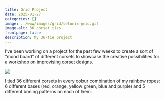 ```yaml
---
title: Grid Project
date: 2025-01-27
categories: []
image: ../www/images/grid/setonix-grid.gif
image-alt: 36 corset ties
frontpage: false
description: My 36-tie project
---
```


I've been working on a project for the past few weeks to create a sort of "mood board" of different corsets to showcase the creative possibilities for a [workshop on improvising corset designs](2025-01-21_start-to-art.qmd).

![](../www/images/grid/setonix-grid.jpg)

I tied 36 different corsets in every colour combination of my rainbow ropes: 6 different bases (red, orange, yellow, green, blue and purple) and 5 different boning patterns on each of them.
